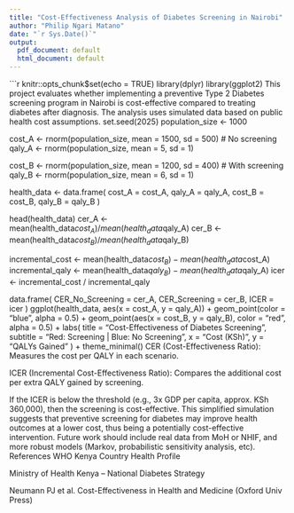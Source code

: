 ```yaml
---
title: "Cost-Effectiveness Analysis of Diabetes Screening in Nairobi"
author: "Philip Ngari Matano"
date: "`r Sys.Date()`"
output:
  pdf_document: default
  html_document: default
---
```


```r
knitr::opts_chunk$set(echo = TRUE)
library(dplyr)
library(ggplot2)
This project evaluates whether implementing a preventive Type 2 Diabetes screening program in Nairobi is cost-effective compared to treating diabetes after diagnosis. The analysis uses simulated data based on public health cost assumptions.
set.seed(2025)
population_size <- 1000

cost_A <- rnorm(population_size, mean = 1500, sd = 500)  # No screening
qaly_A <- rnorm(population_size, mean = 5, sd = 1)

cost_B <- rnorm(population_size, mean = 1200, sd = 400)  # With screening
qaly_B <- rnorm(population_size, mean = 6, sd = 1)

health_data <- data.frame(
  cost_A = cost_A,
  qaly_A = qaly_A,
  cost_B = cost_B,
  qaly_B = qaly_B
)

head(health_data)
cer_A <- mean(health_data$cost_A) / mean(health_data$qaly_A)
cer_B <- mean(health_data$cost_B) / mean(health_data$qaly_B)

incremental_cost <- mean(health_data$cost_B) - mean(health_data$cost_A)
incremental_qaly <- mean(health_data$qaly_B) - mean(health_data$qaly_A)
icer <- incremental_cost / incremental_qaly

data.frame(
  CER_No_Screening = cer_A,
  CER_Screening = cer_B,
  ICER = icer
)
ggplot(health_data, aes(x = cost_A, y = qaly_A)) +
  geom_point(color = "blue", alpha = 0.5) +
  geom_point(aes(x = cost_B, y = qaly_B), color = "red", alpha = 0.5) +
  labs(
    title = "Cost-Effectiveness of Diabetes Screening",
    subtitle = "Red: Screening | Blue: No Screening",
    x = "Cost (KSh)",
    y = "QALYs Gained"
  ) +
  theme_minimal()
CER (Cost-Effectiveness Ratio): Measures the cost per QALY in each scenario.

ICER (Incremental Cost-Effectiveness Ratio): Compares the additional cost per extra QALY gained by screening.

If the ICER is below the threshold (e.g., 3x GDP per capita, approx. KSh 360,000), then the screening is cost-effective.
This simplified simulation suggests that preventive screening for diabetes may improve health outcomes at a lower cost, thus being a potentially cost-effective intervention. Future work should include real data from MoH or NHIF, and more robust models (Markov, probabilistic sensitivity analysis, etc).
 References
WHO Kenya Country Health Profile

Ministry of Health Kenya – National Diabetes Strategy

Neumann PJ et al. Cost-Effectiveness in Health and Medicine (Oxford Univ Press)